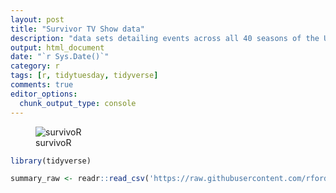 ```yaml
---
layout: post
title: "Survivor TV Show data"
description: "data sets detailing events across all 40 seasons of the US Survivor, including castaway information, vote history, immunity and reward challenge winners and jury votes."
output: html_document
date: "`r Sys.Date()`"
category: r
tags: [r, tidytuesday, tidyverse]
comments: true
editor_options: 
  chunk_output_type: console
---
```


![survivoR](http://gradientdescending.com/wp-content/uploads/2020/11/hex-torch.png)

```r
library(tidyverse)
```


```r
summary_raw <- readr::read_csv('https://raw.githubusercontent.com/rfordatascience/tidytuesday/master/data/2021/2021-06-01/summary.csv')
```

